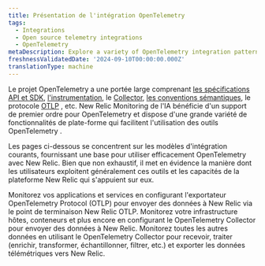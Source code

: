 ```yaml
---
title: Présentation de l'intégration OpenTelemetry
tags:
  - Integrations
  - Open source telemetry integrations
  - OpenTelemetry
metaDescription: Explore a variety of OpenTelemetry integration patterns with New Relic.
freshnessValidatedDate: '2024-09-10T00:00:00.000Z'
translationType: machine
---
```


Le projet OpenTelemetry a une portée large comprenant [les spécifications API et SDK](https://opentelemetry.io/docs/specs/otel/), [l&apos;instrumentation](https://opentelemetry.io/docs/concepts/instrumentation/), le [Collector](https://opentelemetry.io/docs/collector/), [les conventions sémantiques](https://opentelemetry.io/docs/specs/semconv/), le protocole [OTLP](https://opentelemetry.io/docs/specs/otlp/) , etc. New Relic Monitoring de l&apos;IA bénéficie d&apos;un support de premier ordre pour OpenTelemetry et dispose d&apos;une grande variété de fonctionnalités de plate-forme qui facilitent l&apos;utilisation des outils OpenTelemetry .

Les pages ci-dessous se concentrent sur les modèles d&apos;intégration courants, fournissant une base pour utiliser efficacement OpenTelemetry avec New Relic. Bien que non exhaustif, il met en évidence la manière dont les utilisateurs exploitent généralement ces outils et les capacités de la plateforme New Relic qui s&apos;appuient sur eux.

<DocTiles>
  <DocTile title="APM monitoring" path="/docs/opentelemetry/get-started/apm-monitoring/opentelemetry-apm-intro/">Monitorez vos applications et services en configurant l&apos;exportateur OpenTelemetry Protocol (OTLP) pour envoyer des données à New Relic via le point de terminaison New Relic OTLP.</DocTile> <DocTile title="Infrastructure monitoring" path="/docs/opentelemetry/get-started/collector-infra-monitoring/opentelemetry-collector-infra-intro">Monitorez votre infrastructure hôtes, conteneurs et plus encore en configurant le OpenTelemetry Collector pour envoyer des données à New Relic.</DocTile> <DocTile title="General data processing" path="/docs/opentelemetry/get-started/collector-processing/opentelemetry-collector-processing-intro">Monitorez toutes les autres données en utilisant le OpenTelemetry Collector pour recevoir, traiter (enrichir, transformer, échantillonner, filtrer, etc.) et exporter les données télémétriques vers New Relic.</DocTile>
</DocTiles>
